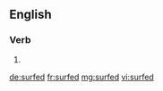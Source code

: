==English==

===Verb===
{{head|en}}

# {{en-past of|surf}}

[[de:surfed]]
[[fr:surfed]]
[[mg:surfed]]
[[vi:surfed]]